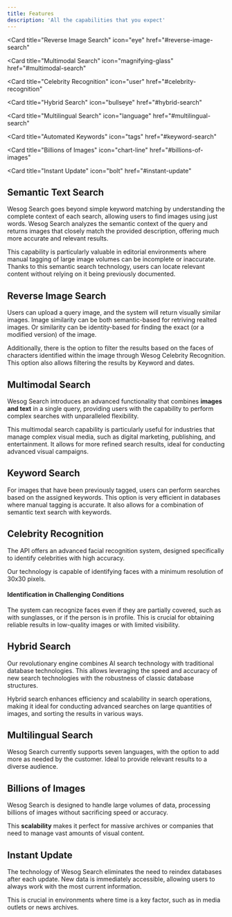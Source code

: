 ```yaml
---
title: Features
description: 'All the capabilities that you expect'
---
```


<CardGroup cols={3}>
<Card
  title="Semantic Text Search"
  icon="lightbulb"
  href="#semantic-text-search"
></Card>

<Card
  title="Reverse Image Search"
  icon="eye"
  href="#reverse-image-search"
></Card>

<Card
  title="Multimodal Search"
  icon="magnifying-glass"
  href="#multimodal-search"
></Card>

<Card
  title="Celebrity Recognition"
  icon="user"
  href="#celebrity-recognition"
></Card>

<Card
  title="Hybrid Search"
  icon="bullseye"
  href="#hybrid-search"
></Card>

<Card
  title="Multilingual Search"
  icon="language"
  href="#multilingual-search"
></Card>

<Card
  title="Automated Keywords"
  icon="tags"
  href="#keyword-search"
></Card>

<Card
  title="Billions of Images"
  icon="chart-line"
  href="#billions-of-images"
></Card>

<Card
  title="Instant Update"
  icon="bolt"
  href="#instant-update"
></Card>



</CardGroup>

## Semantic Text Search

Wesog Search goes beyond simple keyword matching by understanding the complete context of each search, allowing users to find images using just words. Wesog Search analyzes the semantic context of the query and returns images that closely match the provided description, offering much more accurate and relevant results.

This capability is particularly valuable in editorial environments where manual tagging of large image volumes can be incomplete or inaccurate. Thanks to this semantic search technology, users can locate relevant content without relying on it being previously documented.


## Reverse Image Search
Users can upload a query image, and the system will return visually similar images.
Image similarity can be both semantic-based for retriving realted images. Or similarity can be identity-based for finding the exact (or a modified version) of the image.

Additionally, there is the option to filter the results based on the faces of characters identified within the image through Wesog Celebrity Recognition. This option also allows filtering the results by Keyword and dates.


## Multimodal Search
Wesog Search introduces an advanced functionality that combines **images and text** in a single query, providing users with the capability to perform complex searches with unparalleled flexibility.

This multimodal search capability is particularly useful for industries that manage complex visual media, such as digital marketing, publishing, and entertainment. It allows for more refined search results, ideal for conducting advanced visual campaigns.


## Keyword Search
For images that have been previously tagged, users can perform searches based on the assigned keywords. This option is very efficient in databases where manual tagging is accurate. It also allows for a combination of semantic text search with keywords.


## Celebrity Recognition
The API offers an advanced facial recognition system, designed specifically to identify celebrities with high accuracy.

Our technology is capable of identifying faces with a minimum resolution of 30x30 pixels.

#### Identification in Challenging Conditions
The system can recognize faces even if they are partially covered, such as with sunglasses, or if the person is in profile. This is crucial for obtaining reliable results in low-quality images or with limited visibility.


## Hybrid Search
Our revolutionary engine combines AI search technology with traditional database technologies. This allows leveraging the speed and accuracy of new search technologies with the robustness of classic database structures.

Hybrid search enhances efficiency and scalability in search operations, making it ideal for conducting advanced searches on large quantities of images, and sorting the results in various ways.


## Multilingual Search
Wesog Search currently supports seven languages, with the option to add more as needed by the customer. Ideal to provide relevant results to a diverse audience.


## Billions of Images
Wesog Search is designed to handle large volumes of data, processing billions of images without sacrificing speed or accuracy.

This **scalability** makes it perfect for massive archives or companies that need to manage vast amounts of visual content.


## Instant Update
The technology of Wesog Search eliminates the need to reindex databases after each update. New data is immediately accessible, allowing users to always work with the most current information.

This is crucial in environments where time is a key factor, such as in media outlets or news archives.